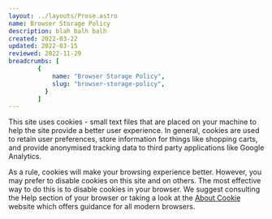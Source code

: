 ```yaml
---
layout: ../layouts/Prose.astro
name: Browser Storage Policy
description: blah balh balh
created: 2022-03-22
updated: 2022-03-15
reviewed: 2022-11-29
breadcrumbs: [
        {
            name: "Browser Storage Policy",
            slug: "browser-storage-policy",
          }
        ]
---
```


This site uses cookies - small text files that are placed on your machine to help the site provide a better user experience. In general, cookies are used to retain user preferences, store information for things like shopping carts, and provide anonymised tracking data to third party applications like Google Analytics.

As a rule, cookies will make your browsing experience better. However, you may prefer to disable cookies on this site and on others. The most effective way to do this is to disable cookies in your browser. We suggest consulting the Help section of your browser or taking a look at the [About Cookie](https://www.aboutcookies.org) website which offers guidance for all modern browsers.